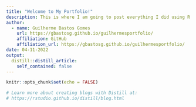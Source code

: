 ```yaml
---
title: "Welcome to My Portfolio!"
description: This is where I am going to post everything I did using R and other programming languages!
author:
  - name: Guilherme Bastos Gomes 
    url: https://gbastosg.github.io/guilhermesportfolio/
    affiliation: GitHub
    affiliation_url: https://gbastosg.github.io/guilhermesportfolio/
date: 04-11-2022
output:
  distill::distill_article:
    self_contained: false
---
```


```r
knitr::opts_chunk$set(echo = FALSE)

# Learn more about creating blogs with Distill at:
# https://rstudio.github.io/distill/blog.html

```



